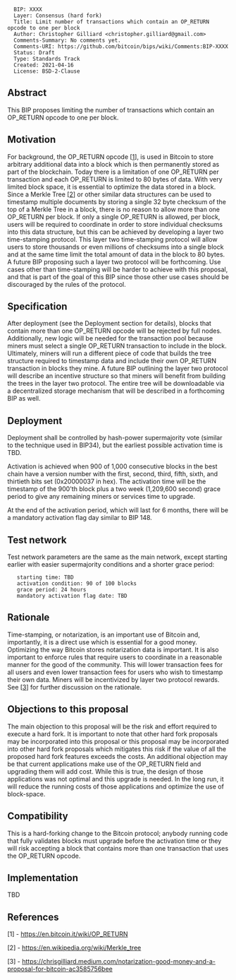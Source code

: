 <pre>
  BIP: XXXX
  Layer: Consensus (hard fork)
  Title: Limit number of transactions which contain an OP_RETURN opcode to one per block
  Author: Christopher Gilliard <christopher.gilliard@gmail.com>
  Comments-Summary: No comments yet.
  Comments-URI: https://github.com/bitcoin/bips/wiki/Comments:BIP-XXXX
  Status: Draft
  Type: Standards Track
  Created: 2021-04-16
  License: BSD-2-Clause
</pre>

==Abstract==

This BIP proposes limiting the number of transactions which contain an OP_RETURN opcode to one per block.

==Motivation==

For background, the OP_RETURN opcode [<a href="#references">1</a>], is used in Bitcoin to store arbitrary additional data into a block which is then permanently stored as part of the blockchain. Today there is a limitation of one OP_RETURN per transaction and each OP_RETURN is limited to 80 bytes of data. With very limited block space, it is essential to optimize the data stored in a block. Since a Merkle Tree [<a href="#references">2</a>] or other similar data structures can be used to timestamp multiple documents by storing a single 32 byte checksum of the top of a Merkle Tree in a block, there is no reason to allow more than one OP_RETURN per block. If only a single OP_RETURN is allowed, per block, users will be required to coordinate in order to store individual checksums into this data structure, but this can be achieved by developing a layer two time-stamping protocol. This layer two time-stamping protocol will allow users to store thousands or even millions of checksums into a single block and at the same time limit the total amount of data in the block to 80 bytes. A future BIP proposing such a layer two protocol will be forthcoming. Use cases other than time-stamping will be harder to achieve with this proposal, and that is part of the goal of this BIP since those other use cases should be discouraged by the rules of the protocol.

==Specification==

After deployment (see the Deployment section for details), blocks that contain more than one OP_RETURN opcode will be rejected by full nodes. Additionally, new logic will be needed for the transaction pool because miners must select a single OP_RETURN transaction to include in the block. Ultimately, miners will run a different piece of code that builds the tree structure required to timestamp data and include their own OP_RETURN transaction in blocks they mine. A future BIP outlining the layer two protocol will describe an incentive structure so that miners will benefit from building the trees in the layer two protocol. The entire tree will be downloadable via a decentralized storage mechanism that will be described in a forthcoming BIP as well.

==Deployment==

Deployment shall be controlled by hash-power supermajority vote (similar to the technique used in BIP34), but the earliest possible activation time is TBD.

Activation is achieved when 900 of 1,000 consecutive blocks in the best chain have a version number with the first, second, third, fifth, sixth, and thirtieth bits set (0x20000037 in hex). The activation time will be the timestamp of the 900'th block plus a two week (1,209,600 second) grace period to give any remaining miners or services time to upgrade.

At the end of the activation period, which will last for 6 months, there will be a mandatory activation flag day similar to BIP 148.

==Test network==

Test network parameters are the same as the main network, except starting earlier with easier supermajority conditions and a shorter grace period:

    starting time: TBD
    activation condition: 90 of 100 blocks
    grace period: 24 hours
    mandatory activation flag date: TBD

==Rationale==

Time-stamping, or notarization, is an important use of Bitcoin and, importantly, it is a direct use which is essential for a good money. Optimizing the way Bitcoin stores notarization data is important. It is also important to enforce rules that require users to coordinate in a reasonable manner for the good of the community. This will lower transaction fees for all users and even lower transaction fees for users who wish to timestamp their own data. Miners will be incentivized by layer two protocol rewards. See [<a href="#references">3</a>] for further discussion on the rationale.

==Objections to this proposal==

The main objection to this proposal will be the risk and effort required to execute a hard fork. It is important to note that other hard fork proposals may be incorporated into this proposal or this proposal may be incorporated into other hard fork proposals which mitigates this risk if the value of all the proposed hard fork features exceeds the costs. An additional objection may be that current applications make use of the OP_RETURN field and upgrading them will add cost. While this is true, the design of those applications was not optimal and this upgrade is needed. In the long run, it will reduce the running costs of those applications and optimize the use of block-space.

==Compatibility==

This is a hard-forking change to the Bitcoin protocol; anybody running code that fully validates blocks must upgrade before the activation time or they will risk accepting a block that contains more than one transaction that uses the OP_RETURN opcode.

==Implementation==

TBD

==References==

[1] - https://en.bitcoin.it/wiki/OP_RETURN

[2] - https://en.wikipedia.org/wiki/Merkle_tree

[3] - https://chrisgilliard.medium.com/notarization-good-money-and-a-proposal-for-bitcoin-ac3585756bee
